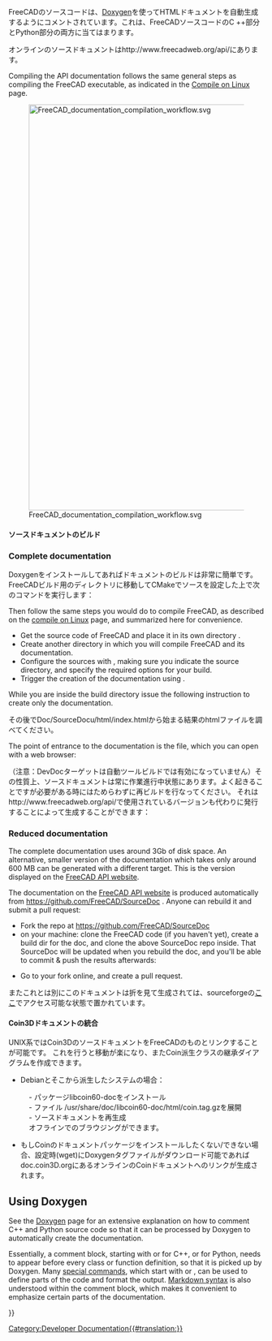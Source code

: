 <languages/>

{{Docnav
|[[Extra_python_modules|Extra python modules]]
|[[Contributors|Contributors]]
}}

{{TOCright}}

<div class="mw-translate-fuzzy">
FreeCADのソースコードは、[http://www.doxygen.org Doxygen]を使ってHTMLドキュメントを自動生成するようにコメントされています。これは、FreeCADソースコードのC ++部分とPython部分の両方に当てはまります。
</div>

<div class="mw-translate-fuzzy">
オンラインのソースドキュメントはhttp://www.freecadweb.org/api/にあります。
</div>

Compiling the API documentation follows the same general steps as compiling the FreeCAD executable, as indicated in the [[Compile_on_Linux|Compile on Linux]] page.

[[File:FreeCAD_documentation_compilation_workflow.svg|800px]]

{{Caption|General workflow to compile FreeCAD's programming documentation. The Doxygen and Graphviz packages must be in the system, as well as the FreeCAD source code itself. CMake configures the system so that with a single make instruction the documentation for the the entire project is compiled into many HTML files with diagrams.}}

<span id="Build_source_documentation"></span>
<div class="mw-translate-fuzzy">
==== ソースドキュメントのビルド ====
</div>

=== Complete documentation ===

<div class="mw-translate-fuzzy">
Doxygenをインストールしてあればドキュメントのビルドは非常に簡単です。FreeCADビルド用のディレクトリに移動してCMakeでソースを設定した上で次のコマンドを実行します：
</div>
{{Code|code=
sudo apt install doxygen graphviz
}}

Then follow the same steps you would do to compile FreeCAD, as described on the [[Compile_on_Linux|compile on Linux]] page, and summarized here for convenience.
* Get the source code of FreeCAD and place it in its own directory {{incode|freecad-source}}.
* Create another directory {{incode|freecad-build}} in which you will compile FreeCAD and its documentation.
* Configure the sources with {{incode|cmake}}, making sure you indicate the source directory, and specify the required options for your build.
* Trigger the creation of the documentation using {{incode|make}}.
{{Code|code=
git clone https://github.com/FreeCAD/FreeCAD.git freecad-source
mkdir freecad-build
cd freecad-build
cmake -DBUILD_QT5=ON -DPYTHON_EXECUTABLE=/usr/bin/python3 ../freecad-source
}}

While you are inside the build directory issue the following instruction to create only the documentation.
{{Code|code=
make -j$(nproc --ignore=2) DevDoc
}}
<div class="mw-translate-fuzzy">
その後でDoc/SourceDocu/html/index.htmlから始まる結果のhtmlファイルを調べてください。
</div>
{{Code|code=
freecad-build/doc/SourceDocu/html/
}}

The point of entrance to the documentation is the {{incode|index.html}} file, which you can open with a web browser:
{{Code|code=
xdg-open freecad-build/doc/SourceDocu/html/index.html
}}

<div class="mw-translate-fuzzy">
（注意：DevDocターゲットは自動ツールビルドでは有効になっていません）その性質上、ソースドキュメントは常に作業進行中状態にあります。よく起きることですが必要がある時にはためらわずに再ビルドを行なってください。
それはhttp://www.freecadweb.org/api/で使用されているバージョンも代わりに発行することによって生成することができます：
</div>

=== Reduced documentation ===

The complete documentation uses around 3Gb of disk space. An alternative, smaller version of the documentation which takes only around 600 MB can be generated with a different target. This is the version displayed on the [https://freecad.github.io/SourceDoc/ FreeCAD API website].
{{Code|code=
make -j$(nproc --ignore=2) WebDoc
}}

The documentation on the [https://freecad.github.io/SourceDoc/ FreeCAD API website] is produced automatically from https://github.com/FreeCAD/SourceDoc . Anyone can rebuild it and submit a pull request:

* Fork the repo at https://github.com/FreeCAD/SourceDoc
* on your machine: clone the FreeCAD code (if you haven't yet), create a build dir for the doc, and clone the above SourceDoc repo inside. That SourceDoc will be updated when you rebuild the doc, and you'll be able to commit & push the results afterwards:
{{Code|code=
git clone https://github.com/FreeCAD/FreeCAD
cd FreeCAD
mkdir build
cd build
mkdir -p doc/SourceDocu/html
cd doc/SourceDocu/html
git clone your-fork-url
cd ../../..
cmake -DBUILD_QT5=ON -DPYTHON_EXECUTABLE=/usr/bin/python3 ..
make WebDoc
cd doc/SourceDocu/html
git commit
git push
}}
* Go to your fork online, and create a pull request.

<div class="mw-translate-fuzzy">
またこれとは別にこのドキュメントは折を見て生成されては、sourceforgeの[http://free-cad.sf.net/SrcDocu/index.html ここ]でアクセス可能な状態で置かれています。
</div>

<span id="Integrate_Coin3D_documentation"></span>
<div class="mw-translate-fuzzy">
==== Coin3Dドキュメントの統合 ====
</div>

<div class="mw-translate-fuzzy">
UNIX系ではCoin3DのソースドキュメントをFreeCADのものとリンクすることが可能です。
これを行うと移動が楽になり、またCoin派生クラスの継承ダイアグラムを作成できます。
</div>

<div class="mw-translate-fuzzy">
* Debianとそこから派生したシステムの場合：
: - パッケージlibcoin60-docをインストール
: - ファイル /usr/share/doc/libcoin60-doc/html/coin.tag.gzを展開
: - ソースドキュメントを再生成
: オフラインでのブラウジングができます。
</div>

<div class="mw-translate-fuzzy">
* もしCoinのドキュメントパッケージをインストールしたくない/できない場合、設定時(wget)にDoxygenタグファイルがダウンロード可能であればdoc.coin3D.orgにあるオンラインのCoinドキュメントへのリンクが生成されます。
</div>

== Using Doxygen ==

See the [[Doxygen|Doxygen]] page for an extensive explanation on how to comment C++ and Python source code so that it can be processed by Doxygen to automatically create the documentation.

Essentially, a comment block, starting with {{incode|/**}} or {{incode|///}} for C++, or {{incode|##}} for Python, needs to appear before every class or function definition, so that it is picked up by Doxygen. Many [[Doxygen#Doxygen markup|special commands]], which start with {{incode|\}} or {{incode|@}}, can be used to define parts of the code and format the output. [[Doxygen#Markdown support|Markdown syntax]] is also understood within the comment block, which makes it convenient to emphasize certain parts of the documentation.
{{Code|code=
/**
 * Returns the name of the workbench object.
 */
std::string name() const;

/**
 * Set the name to the workbench object.
 */
void setName(const std::string&);

/// remove the added TaskWatcher
void removeTaskWatcher(void);
}}


<div class="mw-translate-fuzzy">
{{docnav|Extra python modules|List of Commands}}
</div>

{{Userdocnavi{{#translation:}}}}
[[Category:Developer Documentation{{#translation:}}]]
{{clear}}